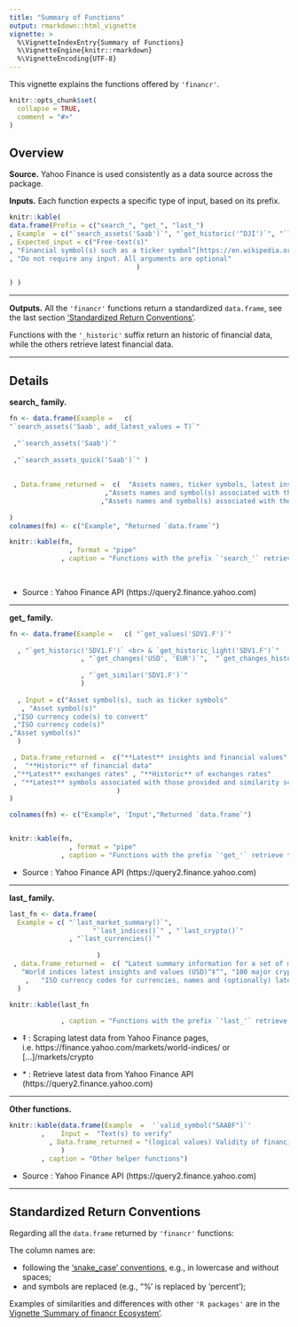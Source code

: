 ```yaml
---
title: "Summary of Functions"
output: rmarkdown::html_vignette
vignette: >
  %\VignetteIndexEntry{Summary of Functions}
  %\VignetteEngine{knitr::rmarkdown}
  %\VignetteEncoding{UTF-8}
---
```

This vignette explains the functions offered by `'financr'`.

```r
knitr::opts_chunk$set(
  collapse = TRUE,
  comment = "#>"
)

```

## Overview

**Source.** Yahoo Finance is used consistently as a data source across the package.

**Inputs.** Each function expects a specific type of input, based on its prefix.

```r

knitr::kable(
data.frame(Prefix = c("search_", "get_", "last_")
, Example  = c("`search_assets('Saab')`", "`get_historic('^DJI')`", "`last_indices()`"  )
, Expected_input = c("Free-text(s)"
, "Financial symbol(s) such as a ticker symbol^[https://en.wikipedia.org/wiki/Ticker_symbol] (e.g., 'AAPL') or ISO 3-letter currency code^[https://en.wikipedia.org/wiki/ISO_4217] (e.g., 'USD')"
, "Do not require any input. All arguments are optional"                                
                                )     

) )

```

---

**Outputs.** All the `'financr'` functions return a standardized `data.frame`, see the last section ['Standardized Return Conventions'](#standardized-return-conventions).

Functions with the `'_historic'` suffix return an historic of financial data, while the others retrieve latest financial data.

---

## Details


**search_ family.**
        
```r

fn <- data.frame(Example =   c( 
"`search_assets('Saab', add_latest_values = T)`"
                     
 ,"`search_assets('Saab')`" 
 
 ,"`search_assets_quick('Saab')`" ) 
  
 
 , Data.frame_returned =  c(  "Assets names, ticker symbols, latest insights and financial values" 
                        ,"Assets names and symbol(s) associated with the texts searched"   
                       ,"Assets names and symbol(s) associated with the text searched" )
          
)
colnames(fn) <- c("Example", "Returned `data.frame`")

knitr::kable(fn,   
               , format = "pipe"
             , caption = "Functions with the prefix `'search_'` retrieve latest data and expect free-text input(s)."    , font_size = 10) 
             
        
```

- Source : Yahoo Finance API (https://query2.finance.yahoo.com) 

---

**get_ family.**

```r

fn <- data.frame(Example =   c( "`get_values('SDV1.F')`"
  
  , "`get_historic('SDV1.F')` <br> & `get_historic_light('SDV1.F')`"
                  , "`get_changes('USD', 'EUR')`",  "`get_changes_historic('USD', 'EUR')`" 
                 
                  , "`get_similar('SDV1.F')`"
                  ) 
  
  , Input = c("Asset symbol(s), such as ticker symbols"
   , "Asset symbol(s)"
 ,"ISO currency code(s) to convert"
 ,"ISO currency code(s)"
,"Asset symbol(s)"
  )

 , Data.frame_returned =  c("**Latest** insights and financial values"
 ,  "**Historic** of financial data"
 ,"**Latest** exchanges rates" , "**Historic** of exchanges rates"
 , "**Latest** symbols associated with those provided and similarity scores"
                           )
)

colnames(fn) <- c("Example", 'Input',"Returned `data.frame`")


knitr::kable(fn,   
               , format = "pipe"
             , caption = "Functions with the prefix `'get_'` retrieve the historical or latest financial values, given financial symbol(s)"    , font_size = 10) 

```

- Source : Yahoo Finance API (https://query2.finance.yahoo.com) 

---

**last_ family.**

```r

last_fn <- data.frame(
  Example = c( "`last_market_summary()`",
                     "`last_indices()`" , "`last_crypto()`"
               , "`last_currencies()`" 
                        
                      )
 , data.frame_returned =  c( "Latest summary information for a set of major financial market indices*",
   "World indices latest insights and values (USD)^‡^", "100 major crypto-currencies latest insights and values (USD)^‡^" 
    ,   "ISO currency codes for currencies, names and (optionally) latest 'USD' values*"  )
  )

knitr::kable(last_fn
             
             , caption = "Functions with the prefix `'last_'` retrieve latest data and do not require any input (all arguments are optional).")

```

- ‡ : Scraping latest data from Yahoo Finance pages, i.e. https://finance.yahoo.com/markets/world-indices/ or [...]/markets/crypto

- \* : Retrieve latest data from Yahoo Finance API (https://query2.finance.yahoo.com) 

---

**Other functions.**

```r

knitr::kable(data.frame(Example  =  '`valid_symbol("SAABF")`'
        ,    Input =  "Text(s) to verify" 
          , Data.frame_returned = "(logical values) Validity of financial symbol(s)"
             ) 
        , caption = "Other helper functions")

```

- Source : Yahoo Finance API (https://query2.finance.yahoo.com) 

---

## Standardized Return Conventions
Regarding all the `data.frame` returned by `'financr'` functions:
    
The column names are:

- following the ['snake_case' conventions](https://wikipedia.org/wiki/Snake_case), e.g., in lowercase and without spaces;
- and symbols are replaced (e.g., "%' is replaced by 'percent');

<!-- In order to return `integer` or `numeric` class of values, some of the texts provided by the Yahoo Finance API are converted into numeric values, e.g., `"1.2M"` is turned into `1200000` and `"85%"` into `85`.  -->

Examples of similarities and differences with other `'R packages'` are in the [Vignette 'Summary of financr Ecosystem'](https://clement-lvd.github.io/financr/articles/financr_ecosystem.html).
